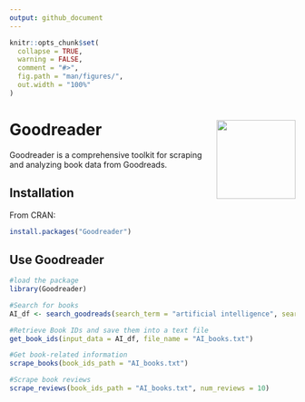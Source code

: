 ```yaml
---
output: github_document 
--- 
```


```r
knitr::opts_chunk$set(
  collapse = TRUE,
  warning = FALSE,
  comment = "#>",
  fig.path = "man/figures/",
  out.width = "100%"
)
```
# Goodreader <img src="man/figures/Goodreader.png" align="right" height="139" />

Goodreader is a comprehensive toolkit for scraping and analyzing book data from Goodreads. 

## Installation

From CRAN:
```r
install.packages("Goodreader") 
``` 

## Use Goodreader

```r
#load the package
library(Goodreader)

#Search for books
AI_df <- search_goodreads(search_term = "artificial intelligence", search_in = "title", num_books = 10, sort_by = "ratings")

#Retrieve Book IDs and save them into a text file
get_book_ids(input_data = AI_df, file_name = "AI_books.txt")

#Get book-related information
scrape_books(book_ids_path = "AI_books.txt")

#Scrape book reviews
scrape_reviews(book_ids_path = "AI_books.txt", num_reviews = 10)
```

